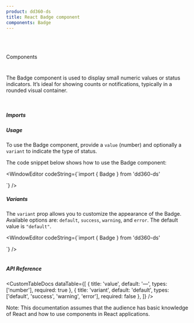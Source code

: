 ```yaml
---
product: dd360-ds
title: React Badge component
components: Badge
---
```


<br />
<br />

<Label>Components</Label>

# <HeaderDocCustom title="Badge" pathUrl="components-badge--badge" />

The Badge component is used to display small numeric values or status indicators. It’s ideal for showing counts or notifications, typically in a rounded visual container.

<br />

##### <span name="floating-nav">Imports</span>

<WindowEditor codeString="import { Badge } from 'dd360-ds'" />

##### <span name="floating-nav">Usage</span>

To use the Badge component, provide a `value` (number) and optionally a `variant` to indicate the type of status.

<Playground>
  <Badge value={3}  />
</Playground>

The code snippet below shows how to use the Badge component:

<WindowEditor
  codeString={`import { Badge } from 'dd360-ds'

<Badge value={3} />
`}
/>

<br />

 ##### <span name="floating-nav">Variants</span>

The `variant` prop allows you to customize the appearance of the Badge. Available options are: `default`, `success`, `warning`, and `error`. The default value is `"default"`.

<Playground className="flex gap-2">
  <Badge value={1} variant="default" />
  <Badge value={2} variant="success" />
  <Badge value={3} variant="warning" />
  <Badge value={4} variant="error" />
</Playground>

<WindowEditor
  codeString={`import { Badge } from 'dd360-ds'

<Badge value={1} variant="default" />
<Badge value={2} variant="success" />
<Badge value={3} variant="warning" />
<Badge value={4} variant="error" />
`}
/>

<br />
<br /> 

##### <span name="floating-nav">API Reference</span>

<CustomTableDocs
  dataTable={[
    { title: 'value', default: '—', types: ['number'], required: true },
    { title: 'variant', default: 'default', types: ['default', 'success', 'warning', 'error'], required: false },
  ]}
/>

Note: This documentation assumes that the audience has basic knowledge of React and how to use components in React applications.

<BackAndForwardController />

